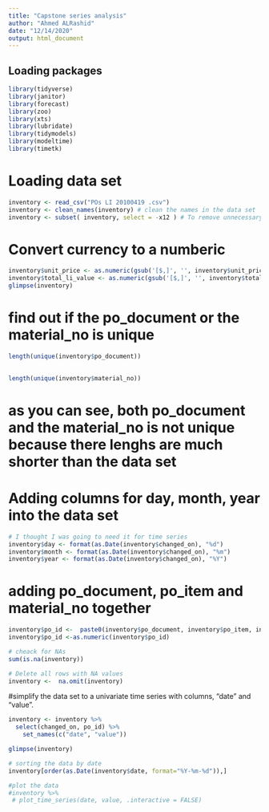 ```yaml
---
title: "Capstone series analysis"
author: "Ahmed ALRashid"
date: "12/14/2020"
output: html_document
---
```


## Loading packages 

```r

library(tidyverse)
library(janitor)
library(forecast)
library(zoo)
library(xts)
library(lubridate)
library(tidymodels)
library(modeltime)
library(timetk)  

```

# Loading data set
```r

inventory <- read_csv("POs LI 20100419 .csv")
inventory <- clean_names(inventory) # clean the names in the data set
inventory <- subset( inventory, select = -x12 ) # To remove unnecessary column 

```

# Convert currency to a numberic
```r

inventory$unit_price <- as.numeric(gsub('[$,]', '', inventory$unit_price))
inventory$total_li_value <- as.numeric(gsub('[$,]', '', inventory$total_li_value))
glimpse(inventory)

```


# find out if the po_document or the material_no is unique 
```r

length(unique(inventory$po_document))
  

length(unique(inventory$material_no))

```
# as you can see, both po_document and the material_no is not unique because there lenghs are much shorter than the data set


# Adding columns for day, month, year into the data set
```r
# I thought I was going to need it for time series 
inventory$day <- format(as.Date(inventory$changed_on), "%d")
inventory$month <- format(as.Date(inventory$changed_on), "%m")
inventory$year <- format(as.Date(inventory$changed_on), "%Y")
```

# adding po_document, po_item and material_no together
```r

inventory$po_id <-  paste0(inventory$po_document, inventory$po_item, inventory$material_no)
inventory$po_id <-as.numeric(inventory$po_id)

```

```r

# cheack for NAs 
sum(is.na(inventory))

# Delete all rows with NA values
inventory <-  na.omit(inventory)


```


#simplify the data set to a univariate time series with columns, “date” and “value”.
```r

inventory <- inventory %>% 
  select(changed_on, po_id) %>%
    set_names(c("date", "value")) 

glimpse(inventory)
```


```r

# sorting the data by date
inventory[order(as.Date(inventory$date, format="%Y-%m-%d")),]

```


```r

#plot the data
#inventory %>%
 # plot_time_series(date, value, .interactive = FALSE)
```

